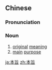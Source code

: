==Chinese==
{{zh-forms}}

===Pronunciation===
{{zh-pron
|m=běnzhǐ
|c=bun2 zi2
|cat=n
}}

===Noun===
{{zh-noun}}

# [[original]] [[meaning]]
# [[main]] [[purpose]]

[[ja:本旨]]
[[zh:本旨]]